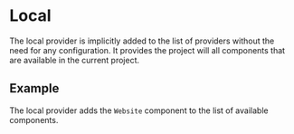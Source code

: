 
# Local

The local provider is implicitly added to the list of providers without the need for any configuration.
It provides the project will all components that are available in the current project.

## Example

The local provider adds the `Website` component to the list of available components.

<FileTree>
  <FileTree.Folder name="/" defaultOpen>
    <FileTree.File name=".confixrc" />
    <FileTree.File name=".confix.solution" />
    <FileTree.Folder name="src" defaultOpen>
      <FileTree.Folder name="Website" defaultOpen>
        <FileTree.Folder name="confix" defaultOpen active>
          <FileTree.Folder name="components" defaultOpen active>
            <FileTree.Folder name="Website" defaultOpen active>
              <FileTree.File name=".confix.component" active />
              <FileTree.File name="schema.json" active />
            </FileTree.Folder>
          </FileTree.Folder>
        </FileTree.Folder>
        <FileTree.File name=".confix.project" />
        <FileTree.File name="appsettings.json" />
        <FileTree.File name="Program.cs" />
        <FileTree.File name="Website.csproj" />
      </FileTree.Folder>
    </FileTree.Folder>
  </FileTree.Folder>
</FileTree>
